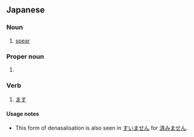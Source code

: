 ==Japanese==

===Noun===
{{ja-noun}}

# [[spear]]

===Proper noun===
{{ja-pos|proper}}

# {{ja-def|靖}} {{given name|ja|female}}

===Verb===
{{ja-verb}}

# {{lb|ja|colloquial}} [[ます]]

====Usage notes====
* This form of denasalisation is also seen in [[すいません]] for [[済みません]].
